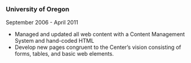 ### University of Oregon

September 2006 - April 2011

- Managed and updated all web content with a Content Management System and hand-coded HTML
- Develop new pages congruent to the Center’s vision consisting of forms, tables, and basic web elements.
